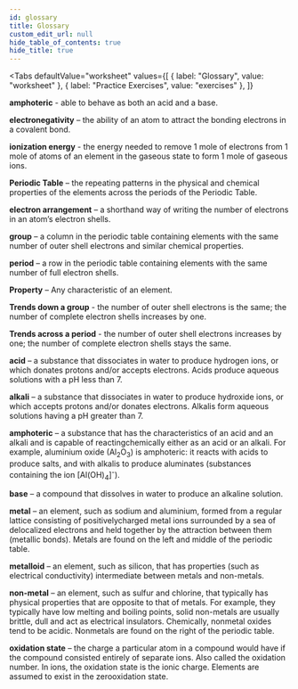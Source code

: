 ```yaml
---
id: glossary
title: Glossary
custom_edit_url: null
hide_table_of_contents: true
hide_title: true
---
```



<Theme periodicity />

<Tabs
  defaultValue="worksheet"
  values={[
    { label: "Glossary", value: "worksheet" },
    { label: "Practice Exercises", value: "exercises" },
  ]}
>

<TabItem value="worksheet">

<p>
  <strong>amphoteric</strong>
  <AudioButton url="/media/44.dc1b34e7.mp3" /> - able to behave as both an acid and
  a base.
</p>
<p>
  <strong>electronegativity</strong>
  <AudioButton url="/media/49.6ef951bf.mp3" /> – the ability of an atom to attract
  the bonding electrons in a covalent bond.
</p>
<p>
  <strong>ionization energy</strong>
  <AudioButton url="/media/50.6cb21bad.mp3" /> - the energy needed to remove 1 mole
  of electrons from 1 mole of atoms of an element in the gaseous state to form 1
  mole of gaseous ions.
</p>
<p>
  <strong>Periodic Table</strong>
  <AudioButton url="/media/57.42319403.mp3" /> – the repeating patterns in the physical
  and chemical properties of the elements across the periods of the Periodic Table.
</p>
<p>
  <strong>electron arrangement</strong>
  <AudioButton url="/media/51.31409724.mp3" /> – a shorthand way of writing the number
  of electrons in an atom’s electron shells.
</p>
<p>
  <strong>group</strong>
  <AudioButton url="/media/52.48186f17.mp3" /> – a column in the periodic table containing
  elements with the same number of outer shell electrons and similar chemical properties.
</p>
<p>
  <strong>period</strong>
  <AudioButton url="/media/58.47558f5c.mp3" /> – a row in the periodic table containing
  elements with the same number of full electron shells.
</p>
<p>
  <strong>Property</strong>
  <AudioButton url="/media/59.b5c19e7f.mp3" /> – Any characteristic of an element.
</p>
<p>
  <strong>Trends down a group</strong>
  <AudioButton url="/media/60.01e4d991.mp3" /> - the number of outer shell electrons
  is the same; the number of complete electron shells increases by one.
</p>
<p>
  <strong>Trends across a period</strong>
  <AudioButton url="/media/61.5e962a1f.mp3" /> - the number of outer shell electrons
  increases by one; the number of complete electron shells stays the same.
</p>
<p>
  <strong>acid</strong>
  <AudioButton url="/media/45.76489fdf.mp3" /> – a substance that dissociates in
  water to produce hydrogen ions, or which donates protons and/or accepts electrons.
  Acids produce aqueous solutions with a pH less than 7.
</p>
<p>
  <strong>alkali</strong>
  <AudioButton url="/media/46.37c18946.mp3" /> – a substance that dissociates in
  water to produce hydroxide ions, or which accepts protons and/or donates electrons.
  Alkalis form aqueous solutions having a pH greater than 7.
</p>
<p>
  <strong>amphoteric</strong>
  <AudioButton url="/media/47.2323b334.mp3" /> – a substance that has the characteristics
  of an acid and an alkali and is capable of reactingсhemically either as an acid
  or an alkali. For example, aluminium oxide (Al<sub>2</sub>O<sub>3</sub>) is amphoteric:
  it reacts with acids to produce salts, and with alkalis to produce aluminates (substances
  containing the ion [Al(OH)<sub>4</sub>]<sup>-</sup>).
</p>
<p>
  <strong>base</strong>
  <AudioButton url="/media/48.175501fe.mp3" /> – a compound that dissolves in water
  to produce an alkaline solution.
</p>
<p>
  <strong>metal</strong>
  <AudioButton url="/media/53.69493ae8.mp3" /> – an element, such as sodium and aluminium,
  formed from a regular lattice consisting of positivelycharged metal ions surrounded
  by a sea of delocalized electrons and held together by the attraction between them
  (metallic bonds). Metals are found on the left and middle of the periodic table.
</p>
<p>
  <strong>metalloid</strong>
  <AudioButton url="/media/54.7d521dcf.mp3" /> – an element, such as silicon, that
  has properties (such as electrical conductivity) intermediate between metals and
  non-metals.
</p>
<p>
  <strong>non-metal</strong>
  <AudioButton url="/media/55.5b9620a4.mp3" /> – an element, such as sulfur and chlorine,
  that typically has physical properties that are opposite to that of metals. For
  example, they typically have low melting and boiling points, solid non-metals are
  usually brittle, dull and act as electrical insulators. Chemically, nonmetal oxides
  tend to be acidic. Nonmetals are found on the right of the periodic table.
</p>
<p>
  <strong>oxidation state</strong>
  <AudioButton url="/media/56.5e33668e.mp3" /> – the charge a particular atom in
  a compound would have if the compound consisted entirely of separate ions. Also
  called the oxidation number. In ions, the oxidation state is the ionic charge.
  Elements are assumed to exist in the zerooxidation state.
</p>

</TabItem>

<TabItem value="exercises">
  <Frame src="https://learningapps.org/watch?v=pst628zm321" height="480px" />
</TabItem>

</Tabs>

